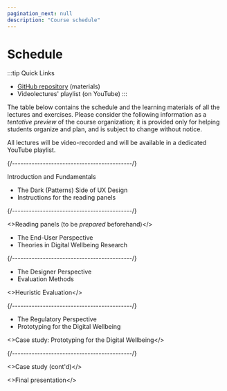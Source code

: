 ```yaml
---
pagination_next: null
description: "Course schedule"
---
```



# Schedule

:::tip Quick Links
* [GitHub repository](https://github.com/elite-polito/2025-design4dwb-materials) (materials)
* Videolectures' playlist (on YouTube)
:::

The table below contains the schedule and the learning materials of all the lectures and exercises. Please consider the following information as a _tentative preview_ of the course organization; it is provided only for helping students organize and plan, and is subject to change without notice.

All lectures will be video-recorded and will be available in a dedicated YouTube playlist.

<LectureTable defaultTeacher="Alberto Monge Roffarello" defaultType="Lecture" showMaterial={false} showRoom={true} language='EN'>

<LectureDivider topic='Class #1'/>{/*-------------------------------------------*/}

<LectureRow
    date="16/01/2025" time="13:00-15:00"
    room="Lab 8" video="https://youtu.be/2DE-6G5EblQ"
    >
    <Link to="https://elite.polito.it/2025-design4dwb-materials/slides/01-intro.pdf" title="Introduction and Fundamentals">Introduction and Fundamentals</Link>
</LectureRow>

<LectureRow
    date="16/01/2025" time="15:00-17:00"
    room="Lab 8"  video="https://youtu.be/2DE-6G5EblQ"
    >
    <ul>
    <li><Link to="https://elite.polito.it/2025-design4dwb-materials/slides/01b-acdps.pdf" title="The Dark (Patterns) Side of UX Design">The Dark (Patterns) Side of UX Design</Link></li>
    <li><Link to="https://elite.polito.it/2025-design4dwb-materials/exercises/01-reading-panels.pdf" title="Instructions for the reading panels">Instructions for the reading panels</Link></li>
    </ul>
</LectureRow>

<LectureDivider topic='Class #2'/>{/*-------------------------------------------*/}

<LectureRow
    date="23/01/2025" time="13:00-15:00"
    room="Lab 8" type="Exercise"
    >
    <>Reading panels (to be <em>prepared</em> beforehand)</>
</LectureRow>

<LectureRow
    date="23/01/2025" time="15:00-17:00"
    room="Lab 8"
    >
    <ul><li>The End-User Perspective</li><li>Theories in Digital Wellbeing Research</li></ul>
</LectureRow>

<LectureDivider topic='Class #3'/>{/*-------------------------------------------*/}

<LectureRow
    date="30/01/2025" time="13:00-15:00"
    room="Lab 8"
    >
     <ul><li>The Designer Perspective</li><li>Evaluation Methods</li></ul> 
</LectureRow>

<LectureRow
    date="30/01/2025" time="15:00-17:00"
    room="Lab 8" type="Exercise"
    >
    <>Heuristic Evaluation</>
</LectureRow>

<LectureDivider topic='Class #4'/>{/*-------------------------------------------*/}

<LectureRow
    date="06/02/2025" time="13:00-15:00"
    room="Lab 8"
    >
    <ul><li>The Regulatory Perspective</li><li>Prototyping for the Digital Wellbeing</li></ul>
</LectureRow>

<LectureRow
    date="06/02/2025" time="15:00-17:00"
    room="Lab 8" type="Exercise"
    >
    <>Case study: Prototyping for the Digital Wellbeing</>
</LectureRow>

<LectureDivider topic='Class #5'/>{/*-------------------------------------------*/}

<LectureRow
    date="13/02/2025" time="13:00-15:00"
    room="Lab 8" type="Exercise"
    >
    <>Case study (cont'd)</>
</LectureRow>

<LectureRow
    date="13/02/2025" time="15:00-17:00"
    room="Lab 8" type="Exercise"
    >
    <>Final presentation</>
</LectureRow>

</LectureTable>

